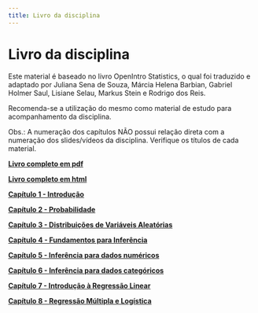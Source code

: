 ```yaml
---
title: Livro da disciplina
---
```


<h1 class="titulo">
  Livro da disciplina
</h1>

Este material é baseado no livro OpenIntro Statistics, o qual foi traduzido e adaptado por Juliana Sena de Souza, Márcia Helena Barbian, Gabriel Holmer Saul, Lisiane Selau, Markus Stein e Rodrigo dos Reis. 

Recomenda-se a utilização do mesmo como material de estudo para acompanhamento da disciplina.

Obs.: A numeração dos capítulos NÃO possui relação direta com a numeração dos slides/vídeos da disciplina. Verifique os títulos de cada material.

<b>[Livro completo em pdf](livro_probabilidade_estatistica_EAD.pdf)</b>

<b>[Livro completo em html](livro_completo/index.html)</b>

<b>[Capítulo 1 - Introdução](cpt1/ch1_intro.html)</b>

<b>[Capítulo 2 - Probabilidade](cpt2/ch2_prob.html)</b>

<b>[Capítulo 3 - Distribuições de Variáveis Aleatórias](cpt3/ch3_distribuicoes.html)</b>

<b>[Capítulo 4 - Fundamentos para Inferência](cpt4/ch4_fund_inf.html)</b>

<b>[Capítulo 5 - Inferência para dados numéricos](cpt5/ch5_inf_num.html)</b>

<b>[Capítulo 6 - Inferência para dados categóricos](cpt6/ch6_inf_cat.html)</b>

<b>[Capítulo 7 - Introdução à Regressão Linear](cpt7/ch7_reg_simples.html)</b>

<b>[Capítulo 8 - Regressão Múltipla e Logística](cpt8/ch8_reg_mult_log.html)</b>




 